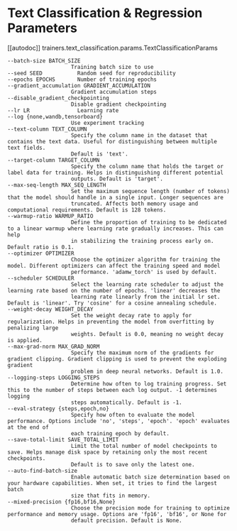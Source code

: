 # Text Classification & Regression Parameters

[[autodoc]] trainers.text_classification.params.TextClassificationParams

```
--batch-size BATCH_SIZE
                    Training batch size to use
--seed SEED           Random seed for reproducibility
--epochs EPOCHS       Number of training epochs
--gradient_accumulation GRADIENT_ACCUMULATION
                    Gradient accumulation steps
--disable_gradient_checkpointing
                    Disable gradient checkpointing
--lr LR               Learning rate
--log {none,wandb,tensorboard}
                    Use experiment tracking
--text-column TEXT_COLUMN
                    Specify the column name in the dataset that contains the text data. Useful for distinguishing between multiple text fields.
                    Default is 'text'.
--target-column TARGET_COLUMN
                    Specify the column name that holds the target or label data for training. Helps in distinguishing different potential
                    outputs. Default is 'target'.
--max-seq-length MAX_SEQ_LENGTH
                    Set the maximum sequence length (number of tokens) that the model should handle in a single input. Longer sequences are
                    truncated. Affects both memory usage and computational requirements. Default is 128 tokens.
--warmup-ratio WARMUP_RATIO
                    Define the proportion of training to be dedicated to a linear warmup where learning rate gradually increases. This can help
                    in stabilizing the training process early on. Default ratio is 0.1.
--optimizer OPTIMIZER
                    Choose the optimizer algorithm for training the model. Different optimizers can affect the training speed and model
                    performance. 'adamw_torch' is used by default.
--scheduler SCHEDULER
                    Select the learning rate scheduler to adjust the learning rate based on the number of epochs. 'linear' decreases the
                    learning rate linearly from the initial lr set. Default is 'linear'. Try 'cosine' for a cosine annealing schedule.
--weight-decay WEIGHT_DECAY
                    Set the weight decay rate to apply for regularization. Helps in preventing the model from overfitting by penalizing large
                    weights. Default is 0.0, meaning no weight decay is applied.
--max-grad-norm MAX_GRAD_NORM
                    Specify the maximum norm of the gradients for gradient clipping. Gradient clipping is used to prevent the exploding gradient
                    problem in deep neural networks. Default is 1.0.
--logging-steps LOGGING_STEPS
                    Determine how often to log training progress. Set this to the number of steps between each log output. -1 determines logging
                    steps automatically. Default is -1.
--eval-strategy {steps,epoch,no}
                    Specify how often to evaluate the model performance. Options include 'no', 'steps', 'epoch'. 'epoch' evaluates at the end of
                    each training epoch by default.
--save-total-limit SAVE_TOTAL_LIMIT
                    Limit the total number of model checkpoints to save. Helps manage disk space by retaining only the most recent checkpoints.
                    Default is to save only the latest one.
--auto-find-batch-size
                    Enable automatic batch size determination based on your hardware capabilities. When set, it tries to find the largest batch
                    size that fits in memory.
--mixed-precision {fp16,bf16,None}
                    Choose the precision mode for training to optimize performance and memory usage. Options are 'fp16', 'bf16', or None for
                    default precision. Default is None.
```